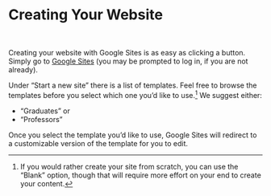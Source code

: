 # Creating Your Website {.sec-google}

<br>

Creating your website with Google Sites is as easy as clicking a button. Simply go to [Google Sites](https://sites.google.com) (you may be prompted to log in, if you are not already). 

Under "Start a new site" there is a list of templates. Feel free to browse the templates before you select which one you'd like to use.^[If you would rather create your site from scratch, you can use the "Blank" option, though that will require more effort on your end to create your content.] We suggest either:

* "Graduates" or
* "Professors"

Once you select the template you'd like to use, Google Sites will redirect to a customizable version of the template for you to edit.

